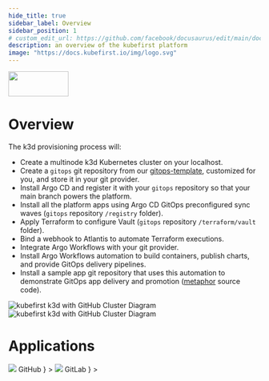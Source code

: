 ```yaml
---
hide_title: true
sidebar_label: Overview
sidebar_position: 1
# custom_edit_url: https://github.com/facebook/docusaurus/edit/main/docs/api-doc-markdown.md
description: an overview of the kubefirst platform
image: "https://docs.kubefirst.io/img/logo.svg"
---
```



<div
  style={{
    display: "flex",
    justifyContent: "flex-end",
    alignItems: "center",
  }}
>
  <div>
    <img src={config.K3D_LOGO_URL} height="50" width="120" />
  </div>
</div>

# Overview

The k3d provisioning process will:

- Create a multinode k3d Kubernetes cluster on your localhost.
- Create a `gitops` git repository from our [gitops-template](https://github.com/kubefirst/gitops-template), customized for you, and store it in your git provider.
- Install Argo CD and register it with your `gitops` repository so that your main branch powers the platform.
- Install all the platform apps using Argo CD GitOps preconfigured sync waves (`gitops` repository `/registry` folder).
- Apply Terraform to configure Vault (`gitops` repository `/terraform/vault` folder).
- Bind a webhook to Atlantis to automate Terraform executions.
- Integrate Argo Workflows with your git provider.
- Install Argo Workflows automation to build containers, publish charts, and provide GitOps delivery pipelines.
- Install a sample app git repository that uses this automation to demonstrate GitOps app delivery and promotion ([metaphor](https://github.com/kubefirst/gitops-template/tree/main/metaphor) source code).

![kubefirst k3d with GitHub Cluster Diagram](../img/local/github/installation-diagram-light.png#light-mode)![kubefirst k3d with GitHub Cluster Diagram](../img/local/github/installation-diagram-dark.png#dark-mode)

# Applications

<Tabs groupId="git_provider" defaultValue="github" queryString>
    <TabItem
      attributes={{className: styles.github}}
      value="github"
      label={
        <div className="git-tab">
          <img src="https://assets.kubefirst.com/console/github.svg" />
          <span>GitHub</span>
        </div>
      }
    >
      <GitHubOverview />
    </TabItem>
    <TabItem
      value="gitlab"
      attributes={{className: styles.gitlab}}
      label={
        <div className="git-tab">
          <img src="https://assets.kubefirst.com/console/gitlab.svg" />
          <span>GitLab</span>
        </div>
      }
    >
      <GitLabOverview />
    </TabItem>
</Tabs>
